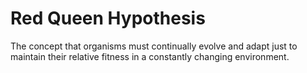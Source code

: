 # Red Queen Hypothesis

The concept that organisms must continually evolve and adapt just to maintain their relative fitness in a constantly changing environment.